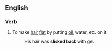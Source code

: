 ==English==

===Verb===
{{en-verb|slicks back|slicking back|slicked back}}

# To make [[hair]] [[flat]] by putting [[oil]], water, etc. on it.
#: His hair was '''slicked back''' with gel.